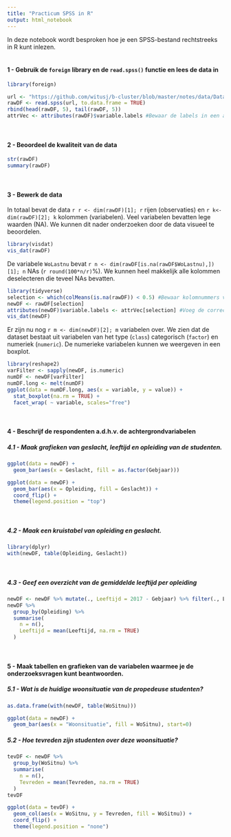 ```yaml
---
title: "Practicum SPSS in R"
output: html_notebook
---
```


In deze notebook wordt besproken hoe je een SPSS-bestand rechtstreeks in R kunt inlezen.<br><br>

#### 1 - Gebruik de `foreign` library en de `read.spss()` functie en lees de data in

```r
library(foreign)

url <- "https://github.com/witusj/b-cluster/blob/master/notes/data/Data%20woonwensen%20studenten.sav?raw=true"
rawDF <- read.spss(url, to.data.frame = TRUE)
rbind(head(rawDF, 5), tail(rawDF, 5))
attrVec <- attributes(rawDF)$variable.labels #Bewaar de labels in een aparte vector voor later
```

<br>

#### 2 - Beoordeel de kwaliteit van de data

```r
str(rawDF)
summary(rawDF)
```

<br>

#### 3 - Bewerk de data
In totaal bevat de data `r r <- dim(rawDF)[1]; r` rijen (observaties) en `r k<- dim(rawDF)[2]; k` kolommen (variabelen). Veel variabelen bevatten lege waarden (NA). We kunnen dit nader onderzoeken door de data visueel te beoordelen.

```r
library(visdat)
vis_dat(rawDF)
```

De variabele `WoLastnu` bevat `r n <- dim(rawDF[is.na(rawDF$WoLastnu),])[1]; n` NAs (`r round(100*n/r)`%). We kunnen heel makkelijk alle kolommen deselecteren die teveel NAs bevatten.

```r
library(tidyverse)
selection <- which(colMeans(is.na(rawDF)) < 0.5) #Bewaar kolomnummers van de variabelen met laag percentage NA
newDF <- rawDF[selection] 
attributes(newDF)$variable.labels <- attrVec[selection] #Voeg de correcte labels toe aan de geselecteerde variabelen
vis_dat(newDF)
```

Er zijn nu nog `r m <- dim(newDF)[2]; m` variabelen over. We zien dat de dataset bestaat uit variabelen van het type (`class`) categorisch (`factor`) en numeriek (`numeric`). De numerieke variabelen kunnen we weergeven in een boxplot.

```r
library(reshape2)
varFilter <- sapply(newDF, is.numeric)
numDF <- newDF[varFilter]
numDF.long <- melt(numDF)
ggplot(data = numDF.long, aes(x = variable, y = value)) + 
  stat_boxplot(na.rm = TRUE) +
  facet_wrap( ~ variable, scales="free")
```
<br>

#### 4 - Beschrijf de respondenten a.d.h.v. de achtergrondvariabelen
##### 4.1 - Maak grafieken van geslacht, leeftijd en opleiding van de studenten.
```r
ggplot(data = newDF) + 
  geom_bar(aes(x = Geslacht, fill = as.factor(Gebjaar)))

ggplot(data = newDF) + 
  geom_bar(aes(x = Opleiding, fill = Geslacht)) +
  coord_flip() +
  theme(legend.position = "top")
```

<br>

##### 4.2 - Maak een kruistabel van opleiding en geslacht.

```r
library(dplyr)
with(newDF, table(Opleiding, Geslacht))
```

<br>

##### 4.3 - Geef een overzicht van de gemiddelde leeftijd per opleiding
```r
newDF <- newDF %>% mutate(., Leeftijd = 2017 - Gebjaar) %>% filter(., Leeftijd > 0)
newDF %>%
  group_by(Opleiding) %>%
  summarise(
    n = n(),
    Leeftijd = mean(Leeftijd, na.rm = TRUE)
  )
```
<br>

#### 5 - Maak tabellen en grafieken van de variabelen waarmee je de onderzoeksvragen kunt beantwoorden.
##### 5.1 - Wat is de huidige woonsituatie van de propedeuse studenten?

```r
as.data.frame(with(newDF, table(WoSitnu)))

ggplot(data = newDF) + 
  geom_bar(aes(x = "Woonsituatie", fill = WoSitnu), start=0)
```

##### 5.2 - Hoe tevreden zijn studenten over deze woonsituatie?
```r
tevDF <- newDF %>%
  group_by(WoSitnu) %>%
  summarise(
    n = n(),
    Tevreden = mean(Tevreden, na.rm = TRUE)
  )
tevDF

ggplot(data = tevDF) + 
  geom_col(aes(x = WoSitnu, y = Tevreden, fill = WoSitnu)) +
  coord_flip() +
  theme(legend.position = "none")

```

